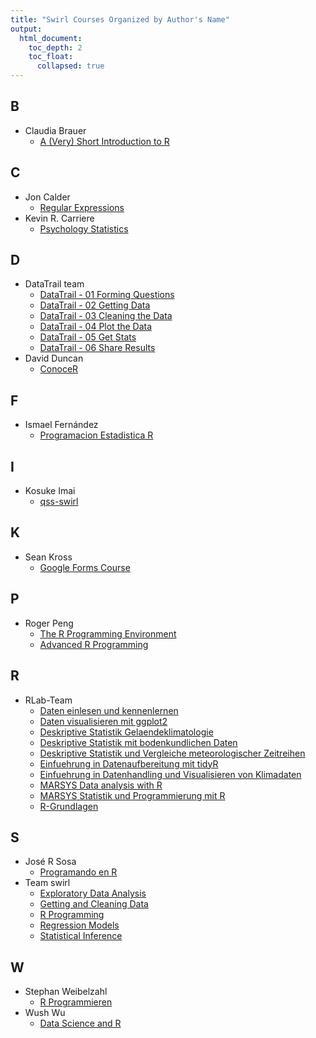 ```yaml
---
title: "Swirl Courses Organized by Author's Name"
output:
  html_document:
    toc_depth: 2
    toc_float:
      collapsed: true
---
```


## B

- Claudia Brauer
    - [A (Very) Short Introduction to R](A_(very)_short_introduction_to_R.html)

## C

- Jon Calder
    - [Regular Expressions](regular_expressions.html)

- Kevin R. Carriere
    - [Psychology Statistics](Psychology_Statistics.html)

## D

- DataTrail team
    - [DataTrail - 01 Forming Questions](DataTrail_01_Forming_Questions.html)
    - [DataTrail - 02 Getting Data](DataTrail_02_Getting_Data.html)
    - [DataTrail - 03 Cleaning the Data](DataTrail_03_Cleaning_the_Data.html)
    - [DataTrail - 04 Plot the Data](DataTrail_04_Plot_the_Data.html)
    - [DataTrail - 05 Get Stats](DataTrail_05_Get_Stats.html)
    - [DataTrail - 06 Share Results](DataTrail_06_Share_Results.html)
- David Duncan
    - [ConoceR](conocer.html)

## F

- Ismael Fernández
    - [Programacion Estadistica R](estadistica.html)

## I

- Kosuke Imai
    - [qss-swirl](qss.html)

## K

- Sean Kross
    - [Google Forms Course](gfc.html)

## P

- Roger Peng
    - [The R Programming Environment](rpe.html)
    - [Advanced R Programming](arp.html)

## R

- RLab-Team
    - [Daten einlesen und kennenlernen](Daten_einlesen_und_kennenlernen.html)
    - [Daten visualisieren mit ggplot2](Daten_visualisieren_mit_ggplot2.html)
    - [Deskriptive Statistik Gelaendeklimatologie](Deskriptive_Statistik_Gelaendeklimatologie.html)
    - [Deskriptive Statistik mit bodenkundlichen Daten](Deskriptive_Statistik_mit_bodenkundlichen_Daten.html)
    - [Deskriptive Statistik und Vergleiche meteorologischer Zeitreihen](Deskriptive_Statistik_und_Vergleiche_meteorologischer_Zeitreihen.html)
    - [Einfuehrung in Datenaufbereitung mit tidyR](Einfuehrung_in_Datenaufbereitung_mit_tidyR.html)
    - [Einfuehrung in Datenhandling und Visualisieren von Klimadaten](Einfuehrung_in_Datenhandling_und_Visualisieren_von_Klimadaten.html)
    - [MARSYS Data analysis with R](MARSYS_Data_analysis_with_R.html)
    - [MARSYS Statistik und Programmierung mit R](MARSYS_Statistik_und_Programmierung_mit_R.html)
    - [R-Grundlagen](R-Grundlagen.html)

## S

- José R Sosa
    - [Programando en R](programando.html)

- Team swirl
    - [Exploratory Data Analysis](eda.html)
    - [Getting and Cleaning Data](getclean.html)
    - [R Programming](rprog.html)
    - [Regression Models](regmod.html)
    - [Statistical Inference](statinf.html)

## W

- Stephan Weibelzahl
    - [R Programmieren](R_Programmieren.html)
- Wush Wu
    - [Data Science and R](dsandr.html)
